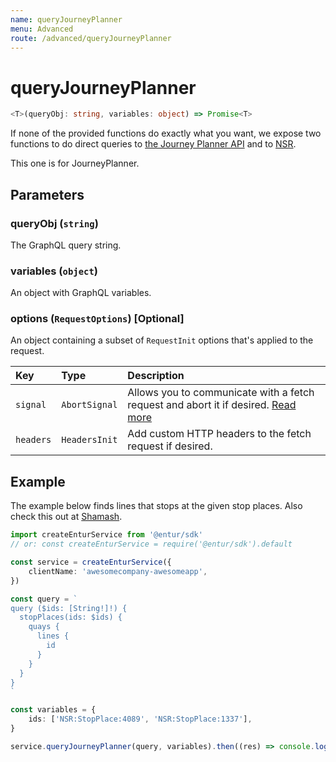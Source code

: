 ```yaml
---
name: queryJourneyPlanner
menu: Advanced
route: /advanced/queryJourneyPlanner
---
```


# queryJourneyPlanner

```typescript
<T>(queryObj: string, variables: object) => Promise<T>
```

If none of the provided functions do exactly what you want, we expose two functions to do direct queries to [the Journey Planner API](https://developer.entur.org/pages-journeyplanner-journeyplanner) and to [NSR](https://developer.entur.org/pages-nsr-nsr).

This one is for JourneyPlanner.

## Parameters

### queryObj (`string`)

The GraphQL query string.

### variables (`object`)

An object with GraphQL variables.

### options (`RequestOptions`) [Optional]

An object containing a subset of `RequestInit` options that's applied to the request.

| Key       | Type          | Description                                                                                                                                       |
| :-------- | :------------ | :------------------------------------------------------------------------------------------------------------------------------------------------ |
| `signal`  | `AbortSignal` | Allows you to communicate with a fetch request and abort it if desired. [Read more](https://developer.mozilla.org/en-US/docs/Web/API/AbortSignal) |
| `headers` | `HeadersInit` | Add custom HTTP headers to the fetch request if desired.                                                                                          |

## Example

The example below finds lines that stops at the given stop places. Also check this out at [Shamash](https://api.staging.entur.io/journey-planner/v2/ide/?query=%7B%0A%20%20%0A%7D&variables=%7B%0A%20%20%22ids%22%3A%20%5B%22NSR%3AStopPlace%3A4089%22%2C%20%22NSR%3AStopPlace%3A1337%22%5D%0A%7D).

```typescript
import createEnturService from '@entur/sdk'
// or: const createEnturService = require('@entur/sdk').default

const service = createEnturService({
    clientName: 'awesomecompany-awesomeapp',
})

const query = `
query ($ids: [String!]!) {
  stopPlaces(ids: $ids) {
    quays {
      lines {
        id
      }
    }
  }
}
`

const variables = {
    ids: ['NSR:StopPlace:4089', 'NSR:StopPlace:1337'],
}

service.queryJourneyPlanner(query, variables).then((res) => console.log(res)) // Print out lines servicing these stop places
```
